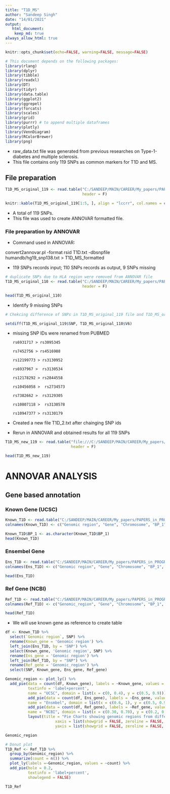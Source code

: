```yaml
---
title: "T1D_MS"
author: "Sandeep Singh"
date: "14/01/2021"
output: 
   html_document:
    keep_md: true
always_allow_html: true
---
```


```r
knitr::opts_chunk$set(echo=FALSE, warning=FALSE, message=FALSE)
```


```r
# This document depends on the following packages:
library(rlang)
library(dplyr)
library(tibble)
library(readxl)
library(DT)
library(tidyr)
library(data.table)
library(ggplot2)
library(ggrepel)
library(forcats)
library(scales)
library(grid)
library(purrr) # to append multiple dataframes
library(plotly)
library(VennDiagram)
library(RColorBrewer)
library(png)
```

* raw_data.txt file was generated from previous researches on Type-1-diabetes and multiple sclerosis.  
* This file contains only 119 SNPs as common markers for T1D and MS. 

## File preparation
```r
T1D_MS_original_119 <- read.table("C:/SANDEEP/MAIN/CAREER/My_papers/PAPERS_in_PROGRESS/T1D_MS/T1D_MS_new/T1D.txt",
                                  header = F) 

knitr::kable(T1D_MS_original_119[1:5, ], align = "lccrr", col.names = c('SNP'), caption = "Table representing SNPs associated with T1D and MS.")
```

* A total of 119 SNPs.
* This file was used to create ANNOVAR formatted file.

### File preparation by ANNOVAR
* Command used in ANNOVAR: 

convert2annovar.pl -format rsid T1D.txt -dbsnpfile humandb/hg19_snp138.txt > T1D_MS_formatted

* 119 SNPs records input; 110 SNPs records as output, 9 SNPs missing

```r
# duplicate SNPs due to HLA region were removed from ANNOVAR file
T1D_MS_original_110 <- read.table("C:/SANDEEP/MAIN/CAREER/My_papers/PAPERS_in_PROGRESS/T1D_MS/T1D_MS_new/T1D_MS_formatted.txt",
                                  header = F)

head(T1D_MS_original_110)
```

* Identify 9 missing SNPs

```r
# Chekcing difference of SNPs in T1D_MS_original_119 file and T1D_MS_original_110 file

setdiff(T1D_MS_original_119$SNP, T1D_MS_original_110$V6)
```

* missing SNP IDs were renamed from PUBMED

      rs6931717 > rs3095345
      
      rs7452756 > rs4516988
      
      rs12199773 > rs3130952
      
      rs6937967 >  rs3130534
      
      rs12178292 > rs2844558
      
      rs10456058 >  rs2734573
      
      rs7382662 >  rs3129305
      
      rs10807118 >  rs3130578
      
      rs10947377 > rs3130179
      
* Created a new file T1D_2.txt after chainging SNP ids
* Rerun in ANNOVAR and obtained results for all 119 SNPs 

```r
T1D_MS_new_119 <- read.table("file:///C:/SANDEEP/MAIN/CAREER/My_papers/PAPERS_in_PROGRESS/T1D_MS/T1D_MS_new/T1D_MS_formatted_2.txt", 
                             header = F)

head(T1D_MS_new_119)
```

# ANNOVAR ANALYSIS

## Gene based annotation

### Known Gene (UCSC)
```r
Known_T1D <- read.table("C:/SANDEEP/MAIN/CAREER/My_papers/PAPERS_in_PROGRESS/T1D_MS/T1D_MS_new/ANNOVAR_RESULTS/Gene_based/Known_gene_T1D.variant_function", header = F)
colnames(Known_T1D) <- c("Genomic region", "Gene", "Chromosome", "BP_1", "BP_2", "A1", "A2", "SNP") 

Known_T1D$BP_1 <- as.character(Known_T1D$BP_1)
head(Known_T1D)
```

### Ensembel Gene
```r
Ens_T1D <- read.table("C:/SANDEEP/MAIN/CAREER/My_papers/PAPERS_in_PROGRESS/T1D_MS/T1D_MS_new/ANNOVAR_RESULTS/Gene_based/Ens_gene_T1D.variant_function", header = F)
colnames(Ens_T1D) <- c("Genomic region", "Gene", "Chromosome", "BP_1", "BP_2", "A1", "A2", "SNP")

head(Ens_T1D)
```      

### Ref Gene (NCBI)
```r
Ref_T1D <- read.table("C:/SANDEEP/MAIN/CAREER/My_papers/PAPERS_in_PROGRESS/T1D_MS/T1D_MS_new/ANNOVAR_RESULTS/Gene_based/Ref_gene_T1D.variant_function", header = F)
colnames(Ref_T1D) <- c("Genomic_region", "Gene", "Chromosome", "BP_1", "BP_2", "A1", "A2", "SNP")

head(Ref_T1D)
```


* We will use known gene as reference to create table
```r
df <- Known_T1D %>% 
  select(`Genomic region`, SNP) %>%
  rename(Known_gene = 'Genomic region') %>% 
  left_join(Ens_T1D, by = 'SNP') %>% 
  select(Known_gene, 'Genomic region', SNP) %>% 
  rename(Ens_gene = 'Genomic region') %>% 
  left_join(Ref_T1D, by = "SNP") %>% 
  rename(Ref_gene = 'Genomic_region') %>% 
  select(SNP, Known_gene, Ens_gene, Ref_gene)

Genomic_region <- plot_ly() %>% 
  add_pie(data = count(df, Known_gene), labels = ~Known_gene, values = ~n, 
          textinfo = 'label+percent',
          name = "UCSC", domain = list(x = c(0, 0.4), y = c(0.5, 0.9))) %>% 
          add_pie(data = count(df, Ens_gene), labels = ~Ens_gene, values = ~n,           textinfo = 'label+percent',
          name = "Ensmbel", domain = list(x = c(0.6, 1), y = c(0.5, 0.9))) %>% 
          add_pie(data = count(df, Ref_gene), labels = ~Ref_gene, values = ~n,           textinfo = 'label+percent',
          name = "NCBI", domain = list(x = c(0.30, 0.70), y = c(0.2, 0.6))) %>% 
          layout(title = "Pie Charts showing genomic regions from different databases", showlegend = F,
                      xaxis = list(showgrid = FALSE, zeroline = FALSE, showticklabels = FALSE),
                      yaxis = list(showgrid = FALSE, zeroline = FALSE, showticklabels = FALSE))

Genomic_region
```

```r
# Donut plot
T1D_Ref <- Ref_T1D %>%
  group_by(Genomic_region) %>%
  summarize(count = n()) %>%
  plot_ly(labels =~Genomic_region, values = ~count) %>%
  add_pie(hole = 0.2,
          textinfo = 'label+percent',
          showlegend = FALSE)

T1D_Ref
```